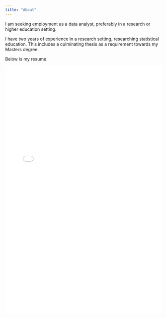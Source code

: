 ```yaml
---
title: "About"
---
```


I am seeking employment as a data analyst, preferably in a research or higher education setting.

I have two years of experience in a research setting, researching statistical education. This includes a culminating thesis as a requirement towards my Masters degree.

Below is my resume.

<iframe src="resume.pdf" width="100%" height="800px" style="border: none;">

<p>Your browser does not support PDFs. <a href="resume.pdf">Download the PDF</a>.</p>

</iframe>
